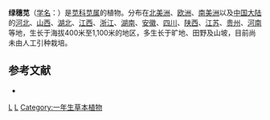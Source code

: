 {{Speciesbox 
| taxon = Amaranthus hybridus
| image =Amarant_grün.jpg
| authority = L.
}}

'''绿穗苋'''（[[学名|学名]]：{{lang|la|''Amaranthus hybridus''}}）是[[苋科|苋科]][[苋属|苋属]]的植物。分布在[[北美洲|北美洲]]、[[欧洲|欧洲]]、[[南美洲|南美洲]]以及[[中国大陆|中国大陆]]的[[河北|河北]]、[[山西|山西]]、[[湖北|湖北]]、[[江西|江西]]、[[浙江|浙江]]、[[湖南|湖南]]、[[安徽|安徽]]、[[四川|四川]]、[[陕西|陕西]]、[[江苏|江苏]]、[[贵州|贵州]]、[[河南|河南]]等地，生长于海拔400米至1,100米的地区，多生长于旷地、田野及山坡，目前尚未由人工引种栽培。

== 参考文献 ==
<div class="references-small">
* {{cite web| url =http://www.bioinfo.cn/db05/KmzwSpecies.php?action=view&id=44| title =绿穗苋| work =《中国高等植物数据库全库》| publisher =中国科学院微生物研究所| author =昆明植物研究所| accessdate =2009-02-20| deadurl =yes| archiveurl =https://web.archive.org/web/20160305092609/http://www.bioinfo.cn/db05/KmzwSpecies.php?action=view&id=44| archivedate =2016-03-05}}
</div>
{{Taxonbar}}

{{DEFAULTSORT:Amaranthus hybridus}}
[[Category:苋属|L]]
[[Category:卡尔·林奈命名的生物分类|L]]
[[Category:一年生草本植物|Category:一年生草本植物]]


{{Amaranthaceae-stub}}